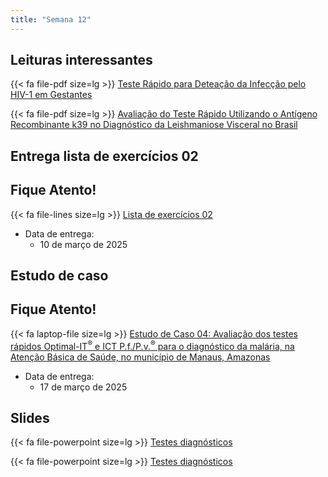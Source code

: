 ```yaml
---
title: "Semana 12"
---
```


## Leituras interessantes

{{< fa file-pdf size=lg >}} [Teste Rápido para Deteação da Infecção pelo HIV-1 em Gestantes](/artigos/Teste Rapido para Deteccao da Infeccao pelo HIV-1 em Gestantes.pdf)

{{< fa file-pdf size=lg >}} [Avaliação do Teste Rápido Utilizando o Antígeno Recombinante k39 no Diagnóstico da Leishmaniose Visceral no Brasil](/artigos/Avaliação do Teste Rápido Utilizando o Antígeno Recombinante.pdf)


## Entrega lista de exercícios 02

::: callout-important

## Fique Atento!

{{< fa file-lines size=lg >}} [Lista de exercícios 02](/exercicios/lista02.html "Lista de exercícios 02"){aria-label="Lista de exercícios 02"} 

-   Data de entrega:
    -   10 de março de 2025
:::



## Estudo de caso

::: callout-important

## Fique Atento!

{{< fa laptop-file size=lg >}} [Estudo de Caso 04: Avaliação dos testes rápidos Optimal-IT<sup><span>&#174;</span></sup> e ICT P.f./P.v.<sup>&reg;</sup> para o diagnóstico da malária, na Atenção Básica de Saúde, no município de Manaus, Amazonas](/estudos_de_casos/estudo04.html "Estudo de caso 04"){aria-label="Estudo de caso 04"} 

-   Data de entrega:
    -   17 de março de 2025
:::





## Slides

{{< fa file-powerpoint size=lg >}} [Testes diagnósticos](/aulas/Testes%20diagnósticos/testesDiagnosticos.html#/valor-de-predição-de-um-teste "Testes diagnósticos"){aria-label="Testes diagnósticos"}

{{< fa file-powerpoint size=lg >}} [Testes diagnósticos](/aulas/Testes%20diagnósticos/testesDiagnosticos.html#/valor-de-predição-de-um-teste "Testes diagnósticos"){aria-label="Testes diagnósticos"}